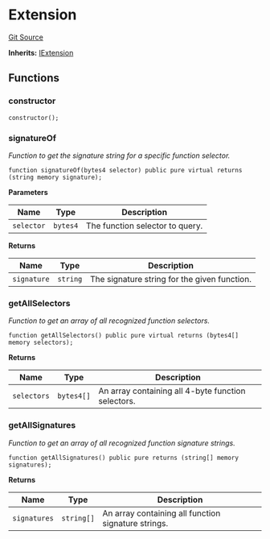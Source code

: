 # Extension
[Git Source](https://github.com/0xStation/0xrails/blob/491ae339f09853335dba9e897f46862d776d54b5/src/extension/Extension.sol)

**Inherits:**
[IExtension](/src/extension/interface/IExtension.sol/interface.IExtension.md)


## Functions
### constructor


```solidity
constructor();
```

### signatureOf

*Function to get the signature string for a specific function selector.*


```solidity
function signatureOf(bytes4 selector) public pure virtual returns (string memory signature);
```
**Parameters**

|Name|Type|Description|
|----|----|-----------|
|`selector`|`bytes4`|The function selector to query.|

**Returns**

|Name|Type|Description|
|----|----|-----------|
|`signature`|`string`|The signature string for the given function.|


### getAllSelectors

*Function to get an array of all recognized function selectors.*


```solidity
function getAllSelectors() public pure virtual returns (bytes4[] memory selectors);
```
**Returns**

|Name|Type|Description|
|----|----|-----------|
|`selectors`|`bytes4[]`|An array containing all 4-byte function selectors.|


### getAllSignatures

*Function to get an array of all recognized function signature strings.*


```solidity
function getAllSignatures() public pure returns (string[] memory signatures);
```
**Returns**

|Name|Type|Description|
|----|----|-----------|
|`signatures`|`string[]`|An array containing all function signature strings.|


